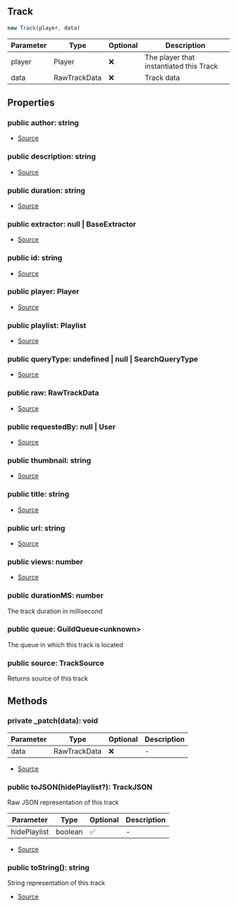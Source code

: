 ## Track

```typescript
new Track(player, data)
```
| Parameter | Type | Optional | Description |
| ----------- | ----------- | ----------- | ----------- |
| player | Player | ❌ | The player that instantiated this Track |
| data | RawTrackData | ❌ | Track data |

## Properties
### public  author: string
- [Source](https://github.com/Androz2091/discord-player/blob/3861a2c/packages/discord-player/src/Structures/Track.ts#L14)
### public  description: string
- [Source](https://github.com/Androz2091/discord-player/blob/3861a2c/packages/discord-player/src/Structures/Track.ts#L13)
### public  duration: string
- [Source](https://github.com/Androz2091/discord-player/blob/3861a2c/packages/discord-player/src/Structures/Track.ts#L17)
### public  extractor: null \| BaseExtractor
- [Source](https://github.com/Androz2091/discord-player/blob/3861a2c/packages/discord-player/src/Structures/Track.ts#L25)
### public  id: string
- [Source](https://github.com/Androz2091/discord-player/blob/3861a2c/packages/discord-player/src/Structures/Track.ts#L26)
### public  player: Player
- [Source](https://github.com/Androz2091/discord-player/blob/3861a2c/packages/discord-player/src/Structures/Track.ts#L11)
### public  playlist: Playlist
- [Source](https://github.com/Androz2091/discord-player/blob/3861a2c/packages/discord-player/src/Structures/Track.ts#L20)
### public  queryType: undefined \| null \| SearchQueryType
- [Source](https://github.com/Androz2091/discord-player/blob/3861a2c/packages/discord-player/src/Structures/Track.ts#L21)
### public  raw: RawTrackData
- [Source](https://github.com/Androz2091/discord-player/blob/3861a2c/packages/discord-player/src/Structures/Track.ts#L22)
### public  requestedBy: null \| User
- [Source](https://github.com/Androz2091/discord-player/blob/3861a2c/packages/discord-player/src/Structures/Track.ts#L19)
### public  thumbnail: string
- [Source](https://github.com/Androz2091/discord-player/blob/3861a2c/packages/discord-player/src/Structures/Track.ts#L16)
### public  title: string
- [Source](https://github.com/Androz2091/discord-player/blob/3861a2c/packages/discord-player/src/Structures/Track.ts#L12)
### public  url: string
- [Source](https://github.com/Androz2091/discord-player/blob/3861a2c/packages/discord-player/src/Structures/Track.ts#L15)
### public  views: number
- [Source](https://github.com/Androz2091/discord-player/blob/3861a2c/packages/discord-player/src/Structures/Track.ts#L18)
### public  durationMS: number
The track duration in millisecond
### public  queue: GuildQueue\<unknown>
The queue in which this track is located
### public  source: TrackSource
Returns source of this track
## Methods
### private  _patch(data): void
| Parameter | Type | Optional | Description |
| ----------- | ----------- | ----------- | ----------- |
| data | RawTrackData | ❌ | - |


- [Source](https://github.com/Androz2091/discord-player/blob/3861a2c/packages/discord-player/src/Structures/Track.ts#L118)
### public  toJSON(hidePlaylist?): TrackJSON
Raw JSON representation of this track




| Parameter | Type | Optional | Description |
| ----------- | ----------- | ----------- | ----------- |
| hidePlaylist | boolean | ✅ | - |


- [Source](https://github.com/Androz2091/discord-player/blob/3861a2c/packages/discord-player/src/Structures/Track.ts#L177)
### public  toString(): string
String representation of this track





- [Source](https://github.com/Androz2091/discord-player/blob/3861a2c/packages/discord-player/src/Structures/Track.ts#L169)